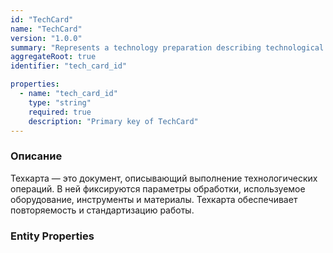 ```yaml
---
id: "TechCard"
name: "TechCard"
version: "1.0.0"
summary: "Represents a technology preparation describing technological operations"
aggregateRoot: true
identifier: "tech_card_id"

properties:
  - name: "tech_card_id"
    type: "string"
    required: true
    description: "Primary key of TechCard"
---
```



### **Описание**
Техкарта — это документ, описывающий выполнение технологических операций. В ней фиксируются параметры обработки, используемое оборудование, инструменты и материалы. Техкарта обеспечивает повторяемость и стандартизацию работы.

### Entity Properties
<EntityPropertiesTable />
